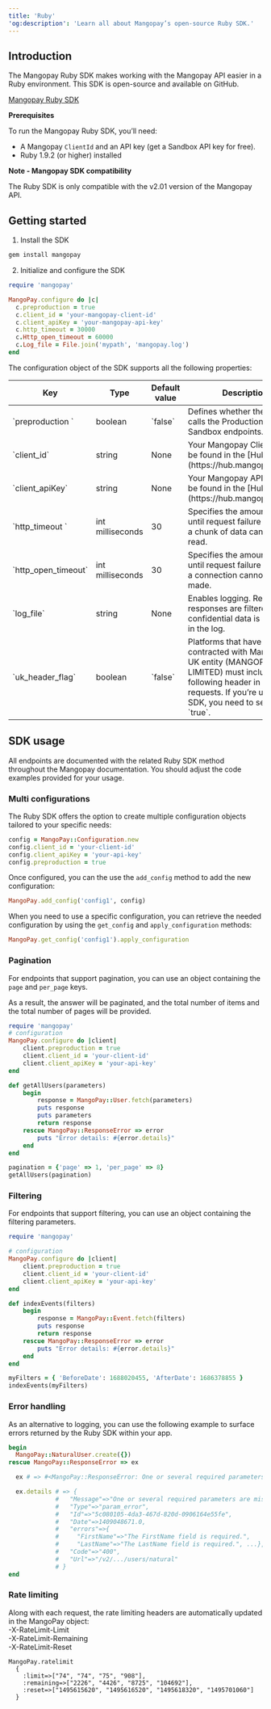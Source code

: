 ```yaml
---
title: 'Ruby'  
'og:description': 'Learn all about Mangopay’s open-source Ruby SDK.'  
--- 
```


## Introduction  

The Mangopay Ruby SDK makes working with the Mangopay API easier in a Ruby environment. This SDK is open-source and available on GitHub.

<a href="#" class="btn Primary normal">Mangopay Ruby SDK</a>  

<Info>  

**Prerequisites**  

To run the Mangopay Ruby SDK, you’ll need:  
- A Mangopay `ClientId` and an API key (get a Sandbox API key for free).   
- Ruby 1.9.2 (or higher) installed
</Info>  

<Note>

**Note - Mangopay SDK compatibility** 
  
The Ruby SDK is only compatible with the v2.01 version of the Mangopay API.  
</Note>  

## Getting started  

1. Install the SDK  
```ruby 
gem install mangopay
```  

2. Initialize and configure the SDK

```ruby 
require 'mangopay'

MangoPay.configure do |c|
  c.preproduction = true
  c.client_id = 'your-mangopay-client-id'
  c.client_apiKey = 'your-mangopay-api-key'
  c.http_timeout = 30000
  c.Http_open_timeout = 60000
  c.Log_file = File.join('mypath', 'mangopay.log')
end
```  

The configuration object of the SDK supports all the following properties:

<table>
    <thead>
        <tr>
            <th class="header">Key</th>
            <th class="header">Type</th>
            <th class="header">Default value</th>
            <th class="header">Description</th>
        </tr>
    </thead>
    <tbody>
        <tr>
            <td class="table-content">`preproduction `</td>
            <td class="table-content">boolean</td>
            <td class="table-content">`false`</td>
            <td class="table-content">Defines whether the SDK calls the Production or Sandbox endpoints.</td>
        </tr>
        <tr>
            <td class="table-content">`client_id`</td>
            <td class="table-content">string</td>
            <td class="table-content">None</td>
            <td class="table-content">Your Mangopay ClientId – can be found in the [Hub](https://hub.mangopay.com/).</td>
        </tr>
        <tr>
            <td class="table-content">`client_apiKey`</td>
            <td class="table-content">string</td>
            <td class="table-content">None</td>
            <td class="table-content">Your Mangopay API key – can be found in the [Hub](https://hub.mangopay.com/).</td>
        </tr>
        <tr>
            <td class="table-content">`http_timeout `</td>
            <td class="table-content">int milliseconds</td>
            <td class="table-content">30</td>
            <td class="table-content">Specifies the amount of time until request failure because a chunk of data cannot be read.</td>
        </tr>
        <tr>
            <td class="table-content">`http_open_timeout`</td>
            <td class="table-content">int milliseconds</td>
            <td class="table-content">30</td>
            <td class="table-content">Specifies the amount of time until request failure because a connection cannot be made.</td>
        </tr>
        <tr>
            <td class="table-content">`log_file`</td>
            <td class="table-content">string</td>
            <td class="table-content">None</td>
            <td class="table-content">Enables logging. Results and responses are filtered so that confidential data is not saved in the log.</td>
        </tr>
        <tr>
            <td class="table-content">`uk_header_flag`</td>
            <td class="table-content">boolean</td>
            <td class="table-content">`false`</td>
            <td class="table-content">Platforms that have contracted with Mangopay’s UK entity (MANGOPAY U.K. LIMITED) must include the following header in all requests. If you’re using an SDK, you need to set it to `true`.</td>
        </tr>
    </tbody>
</table>



## SDK usage  

All endpoints are documented with the related Ruby SDK method throughout the Mangopay documentation. You should adjust the code examples provided for your usage.  

### Multi configurations

The Ruby SDK offers the option to create multiple configuration objects tailored to your specific needs:

``` ruby
config = MangoPay::Configuration.new
config.client_id = 'your-client-id'
config.client_apiKey = 'your-api-key'
config.preproduction = true
```

Once configured, you can the use the `add_config` method to add the new configuration:

``` ruby
MangoPay.add_config('config1', config)
```

When you need to use a specific configuration, you can retrieve the needed configuration by using the `get_config` and `apply_configuration` methods:

``` ruby
MangoPay.get_config('config1').apply_configuration
```



### Pagination  

For endpoints that support pagination, you can use an object containing the `page` and `per_page` keys.  

As a result, the answer will be paginated, and the total number of items and the total number of pages will be provided.

```ruby Pagination example
require 'mangopay'
# configuration
MangoPay.configure do |client|
    client.preproduction = true
    client.client_id = 'your-client-id'
    client.client_apiKey = 'your-api-key'
end

def getAllUsers(parameters)
    begin
        response = MangoPay::User.fetch(parameters)
        puts response
        puts parameters
        return response
    rescue MangoPay::ResponseError => error
        puts "Error details: #{error.details}"
    end
end

pagination = {'page' => 1, 'per_page' => 8}
getAllUsers(pagination)
```  

### Filtering  

For endpoints that support filtering, you can use an object containing the filtering parameters.  
```ruby Usage example
require 'mangopay'

# configuration
MangoPay.configure do |client|
    client.preproduction = true
    client.client_id = 'your-client-id'
    client.client_apiKey = 'your-api-key'
end

def indexEvents(filters)
    begin
        response = MangoPay::Event.fetch(filters)
        puts response
        return response
    rescue MangoPay::ResponseError => error
        puts "Error details: #{error.details}"
    end
end

myFilters = { 'BeforeDate': 1688020455, 'AfterDate': 1686378855 }
indexEvents(myFilters)
```  

### Error handling  

As an alternative to logging, you can use the following example to surface errors returned by the Ruby SDK within your app.  
```ruby Error handling example
begin
  MangoPay::NaturalUser.create({})
rescue MangoPay::ResponseError => ex

  ex # => #<MangoPay::ResponseError: One or several required parameters are missing or incorrect. [...] FirstName: The FirstName field is required. LastName: The LastName field is required. Nationality: The Nationality field is required.>

  ex.details # => {
             #   "Message"=>"One or several required parameters are missing or incorrect. [...]",
             #   "Type"=>"param_error",
             #   "Id"=>"5c080105-4da3-467d-820d-0906164e55fe",
             #   "Date"=>1409048671.0,
             #   "errors"=>{
             #     "FirstName"=>"The FirstName field is required.",
             #     "LastName"=>"The LastName field is required.", ...},
             #   "Code"=>"400",
             #   "Url"=>"/v2/.../users/natural"
             # }
end
```  

### Rate limiting  

Along with each request, the rate limiting headers are automatically updated in the MangoPay object:  
-X-RateLimit-Limit  
-X-RateLimit-Remaining  
-X-RateLimit-Reset  
```.net Rate limiting example
MangoPay.ratelimit
  {
    :limit=>["74", "74", "75", "908"],
    :remaining=>["2226", "4426", "8725", "104692"],
    :reset=>["1495615620", "1495616520", "1495618320", "1495701060"]
  }
```